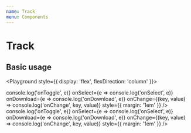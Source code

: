 ```yaml
---
name: Track
menu: Components
---
```



# Track

<PropsTable of={Track} />

## Basic usage

<Playground style={{ display: 'flex', flexDirection: 'column' }}>
  <Track placeholder={true} style={{ margin: '1em' }} />
  <Track
    thumbnail="https://img.youtube.com/vi/2VMg7y5esQg/hqdefault.jpg"
    title="MORPHINE - PRINCESS NOKIA"
    author="Princess Nokia"
    artist="PRINCESS NOKIA"
    song="MORPHINE"
    format="mp3"
    onToggle={e => console.log('onToggle', e)}
    onSelect={e => console.log('onSelect', e)}
    onDownload={e => console.log('onDownload', e)}
    onChange={(key, value) => console.log('onChange', key, value)}
    style={{ margin: '1em' }}
  />

  <Track
    selected={true}
    progress={67}
    disabled={true}
    thumbnail="https://img.youtube.com/vi/oXES7DNMhsY/hqdefault.jpg"
    title="Rudimental & Major Lazer - Let Me Live (feat. Anne-Marie & Mr. Eazi) (Official Music Video)"
    author="Major Lazer"
    artist="Rudimental & Major Lazer"
    song="Let Me Live (feat. Anne-Marie & Mr. Eazi)"
    format="webm"
    onToggle={e => console.log('onToggle', e)}
    onSelect={e => console.log('onSelect', e)}
    onDownload={e => console.log('onDownload', e)}
    onChange={(key, value) => console.log('onChange', key, value)}
    style={{ margin: '1em' }}
  />
</Playground>
